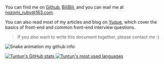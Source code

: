 You can find me on [Github](https://github.com/tuntun0609), [BiliBili](https://space.bilibili.com/47706697), and you can mail me at [nozomi_ruby@163.com](mailto:nozomi_ruby@163.com).

You can also read most of my articles and blog on [Yuque](https://www.yuque.com/webknowledge), which cover the basics of front-end and common front-end interview questions.

> If you also want to write this document together, please contact me :)

![Snake animation](https://github.com/tuntun0609/tuntun0609/blob/output/github-snake.gif?raw=true)
my github info:

<div className="repo-list">
	<a href="https://github.com/tuntun0609" className="repo-list-item">
		<img alt="Tuntun's GitHub stats" src="https://tun-github-readme-stats.vercel.app/api?username=tuntun0609" />
	</a>
	<a href="https://github.com/tuntun0609" className="repo-list-item">
		<img alt="Tuntun's most used languages" src="https://tun-github-readme-stats.vercel.app/api/top-langs/?username=tuntun0609&layout=compact&hide=html" />
	</a>
</div>
